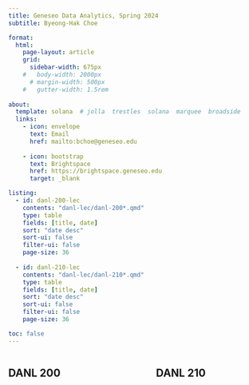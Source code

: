 ```yaml
---
title: Geneseo Data Analytics, Spring 2024
subtitle: Byeong-Hak Choe

format:
  html:
    page-layout: article
    grid:
      sidebar-width: 675px
    #   body-width: 2000px
      # margin-width: 500px
    #   gutter-width: 1.5rem
      
about:
  template: solana  # jolla  trestles  solana  marquee  broadside
  links:
    - icon: envelope
      text: Email
      href: mailto:bchoe@geneseo.edu
    
    - icon: bootstrap
      text: Brightspace
      href: https://brightspace.geneseo.edu
      target: _blank

listing: 
  - id: danl-200-lec
    contents: "danl-lec/danl-200*.qmd"
    type: table
    fields: [title, date]
    sort: "date desc"
    sort-ui: false
    filter-ui: false
    page-size: 36
  
  - id: danl-210-lec
    contents: "danl-lec/danl-210*.qmd"
    type: table
    fields: [title, date]
    sort: "date desc"
    sort-ui: false
    filter-ui: false
    page-size: 36

toc: false
---
```


<!-- ![](img/geneseo-logo-with-suny.jpg) -->

:::{.column-page-inset-right}


:::: {.columns}

::: {.column width="45%"}

## DANL 200



:::{#danl-200-lec}
:::

::: 


::: {.column width="10%"}

::: 

::: {.column width="45%"}

## DANL 210

:::{#danl-210-lec}
:::

::: 


:::: 

:::